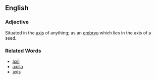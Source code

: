 ==English==
===Adjective===
Situated in the [[axis]] of anything; as an [[embryo]] which lies in the axis of a seed.

===Related Words===
*[[axil]]
*[[axilla]]
*[[axis]]
